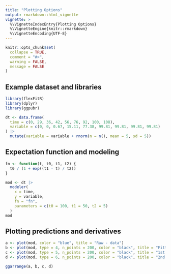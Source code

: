```yaml
---
title: "Plotting Options"
output: rmarkdown::html_vignette
vignette: >
  %\VignetteIndexEntry{Plotting Options}
  %\VignetteEngine{knitr::rmarkdown}
  %\VignetteEncoding{UTF-8}
---
```


```r
knitr::opts_chunk$set(
  collapse = TRUE,
  comment = "#>", 
  warning = FALSE, 
  message = FALSE
)
```

## Example dataset and libraries

```r
library(flexFitR)
library(dplyr)
library(ggpubr)

dt <- data.frame(
  time = c(0, 29, 36, 42, 56, 76, 92, 100, 108),
  variable = c(0, 0, 0.67, 15.11, 77.38, 99.81, 99.81, 99.81, 99.81)
) |>
  mutate(variable = variable + rnorm(n = n(), mean = 5, sd = 5))
```

## Expectation function and modeling

```r
fn <- function(t, t0, t1, t2) {
  t0 / (1 + exp((t1 - t) / t2))
}

mod <- dt |>
  modeler(
    x = time,
    y = variable,
    fn = "fn",
    parameters = c(t0 = 100, t1 = 50, t2 = 5)
  )
mod
```

## Plotting predictions and derivatives

```r
a <- plot(mod, color = "blue", title = "Raw - data")
b <- plot(mod, type = 4, n_points = 200, color = "black", title = "Fitted Curve")
c <- plot(mod, type = 5, n_points = 200, color = "black", title = "1st Derivative")
d <- plot(mod, type = 6, n_points = 200, color = "black", title = "2nd Derivative")

ggarrange(a, b, c, d)
```

